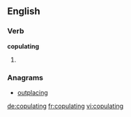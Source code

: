 
==English==

===Verb===
'''copulating'''

# {{present participle of|copulate}}

===Anagrams===
* [[outplacing#English|outplacing]]

[[de:copulating]]
[[fr:copulating]]
[[vi:copulating]]